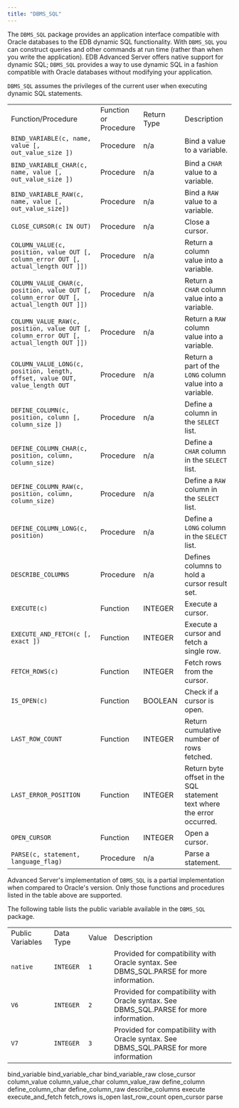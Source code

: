 ```yaml
---
title: "DBMS_SQL"
---
```




The `DBMS_SQL` package provides an application interface compatible with Oracle databases to the EDB dynamic SQL functionality. With `DBMS_SQL` you can construct queries and other commands at run time (rather than when you write the application). EDB Advanced Server offers native support for dynamic SQL; `DBMS_SQL` provides a way to use dynamic SQL in a fashion compatible with Oracle databases without modifying your application.

`DBMS_SQL` assumes the privileges of the current user when executing dynamic SQL statements.

|                                                                                         |                       |             |                                                                        |
| --------------------------------------------------------------------------------------- | --------------------- | ----------- | ---------------------------------------------------------------------- |
| Function/Procedure                                                                      | Function or Procedure | Return Type | Description                                                            |
| `BIND_VARIABLE(c, name, value [, out_value_size ])`                                     | Procedure             | n/a         | Bind a value to a variable.                                            |
| `BIND_VARIABLE_CHAR(c, name, value [, out_value_size ])`                                | Procedure             | n/a         | Bind a `CHAR` value to a variable.                                     |
| `BIND_VARIABLE_RAW(c, name, value [, out_value_size])`                                  | Procedure             | n/a         | Bind a `RAW` value to a variable.                                      |
| `CLOSE_CURSOR(c IN OUT)`                                                                | Procedure             | n/a         | Close a cursor.                                                        |
| `COLUMN_VALUE(c, position, value OUT [, column_error OUT [, actual_length OUT ]])`      | Procedure             | n/a         | Return a column value into a variable.                                 |
| `COLUMN_VALUE_CHAR(c, position, value OUT [, column_error OUT [, actual_length OUT ]])` | Procedure             | n/a         | Return a `CHAR` column value into a variable.                          |
| `COLUMN_VALUE_RAW(c, position, value OUT [, column_error OUT [, actual_length OUT ]])`  | Procedure             | n/a         | Return a `RAW` column value into a variable.                           |
| `COLUMN_VALUE_LONG(c, position, length, offset, value OUT, value_length OUT`            | Procedure             | n/a         | Return a part of the `LONG` column value into a variable.              |
| `DEFINE_COLUMN(c, position, column [, column_size ])`                                   | Procedure             | n/a         | Define a column in the `SELECT` list.                                  |
| `DEFINE_COLUMN_CHAR(c, position, column, column_size)`                                  | Procedure             | n/a         | Define a `CHAR` column in the `SELECT` list.                           |
| `DEFINE_COLUMN_RAW(c, position, column, column_size)`                                   | Procedure             | n/a         | Define a `RAW` column in the `SELECT` list.                            |
| `DEFINE_COLUMN_LONG(c, position)`                                                       | Procedure             | n/a         | Define a `LONG` column in the `SELECT` list.                           |
| `DESCRIBE_COLUMNS`                                                                      | Procedure             | n/a         | Defines columns to hold a cursor result set.                           |
| `EXECUTE(c)`                                                                            | Function              | INTEGER     | Execute a cursor.                                                      |
| `EXECUTE_AND_FETCH(c [, exact ])`                                                       | Function              | INTEGER     | Execute a cursor and fetch a single row.                               |
| `FETCH_ROWS(c)`                                                                         | Function              | INTEGER     | Fetch rows from the cursor.                                            |
| `IS_OPEN(c)`                                                                            | Function              | BOOLEAN     | Check if a cursor is open.                                             |
| `LAST_ROW_COUNT`                                                                        | Function              | INTEGER     | Return cumulative number of rows fetched.                              |
| `LAST_ERROR_POSITION`                                                                   | Function              | INTEGER     | Return byte offset in the SQL statement text where the error occurred. |
| `OPEN_CURSOR`                                                                           | Function              | INTEGER     | Open a cursor.                                                         |
| `PARSE(c, statement, language_flag)`                                                    | Procedure             | n/a         | Parse a statement.                                                     |

Advanced Server's implementation of `DBMS_SQL` is a partial implementation when compared to Oracle's version. Only those functions and procedures listed in the table above are supported.

The following table lists the public variable available in the `DBMS_SQL` package.

|                  |           |       |                                                                                          |
| ---------------- | --------- | ----- | ---------------------------------------------------------------------------------------- |
| Public Variables | Data Type | Value | Description                                                                              |
| `native`         | `INTEGER` | `1`   | Provided for compatibility with Oracle syntax. See DBMS_SQL.PARSE for more information. |
| `V6`             | `INTEGER` | `2`   | Provided for compatibility with Oracle syntax. See DBMS_SQL.PARSE for more information. |
| `V7`             | `INTEGER` | `3`   | Provided for compatibility with Oracle syntax. See DBMS_SQL.PARSE for more information  |

<div class="toctree" data-maxdepth="5">

bind_variable bind_variable_char bind_variable_raw close_cursor column_value column_value_char column_value_raw define_column define_column_char define_column_raw describe_columns execute execute_and_fetch fetch_rows is_open last_row_count open_cursor parse

</div>

